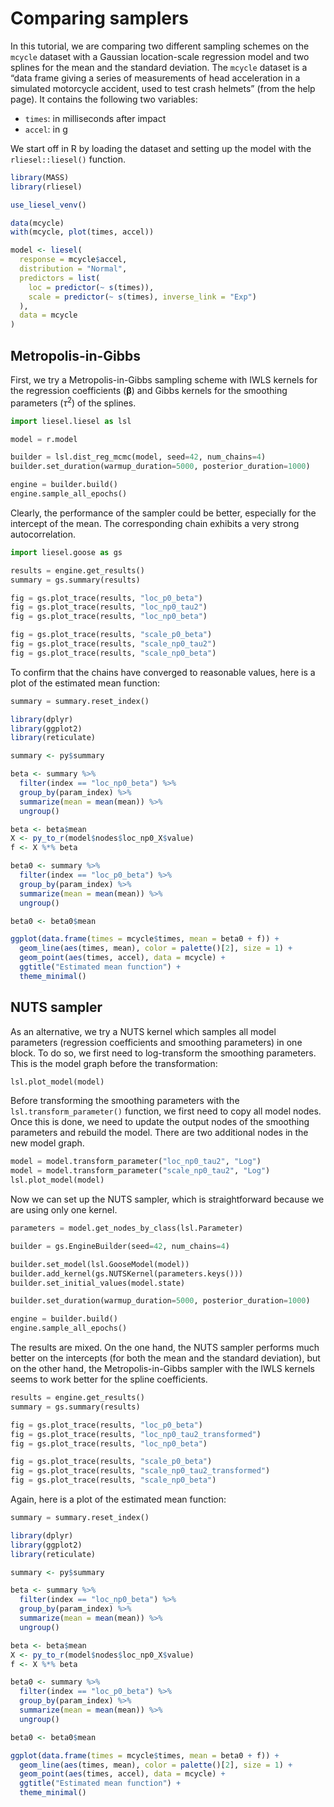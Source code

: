 # Comparing samplers

In this tutorial, we are comparing two different sampling schemes on the `mcycle` dataset with a Gaussian location-scale regression model and two splines for the mean and the standard deviation. The `mcycle` dataset is a "data frame giving a series of measurements of head acceleration in a simulated motorcycle accident, used to test crash helmets" (from the help page). It contains the following two variables:

- `times`: in milliseconds after impact
- `accel`: in g

We start off in R by loading the dataset and setting up the model with the `rliesel::liesel()` function.

```r
library(MASS)
library(rliesel)

use_liesel_venv()

data(mcycle)
with(mcycle, plot(times, accel))

model <- liesel(
  response = mcycle$accel,
  distribution = "Normal",
  predictors = list(
    loc = predictor(~ s(times)),
    scale = predictor(~ s(times), inverse_link = "Exp")
  ),
  data = mcycle
)
```

## Metropolis-in-Gibbs

First, we try a Metropolis-in-Gibbs sampling scheme with IWLS kernels for the regression coefficients ($\boldsymbol{\beta}$) and Gibbs kernels for the smoothing parameters ($\tau^2$) of the splines.

```python
import liesel.liesel as lsl

model = r.model

builder = lsl.dist_reg_mcmc(model, seed=42, num_chains=4)
builder.set_duration(warmup_duration=5000, posterior_duration=1000)

engine = builder.build()
engine.sample_all_epochs()
```

Clearly, the performance of the sampler could be better, especially for the intercept of the mean. The corresponding chain exhibits a very strong autocorrelation.

```python
import liesel.goose as gs

results = engine.get_results()
summary = gs.summary(results)

fig = gs.plot_trace(results, "loc_p0_beta")
fig = gs.plot_trace(results, "loc_np0_tau2")
fig = gs.plot_trace(results, "loc_np0_beta")

fig = gs.plot_trace(results, "scale_p0_beta")
fig = gs.plot_trace(results, "scale_np0_tau2")
fig = gs.plot_trace(results, "scale_np0_beta")
```

To confirm that the chains have converged to reasonable values, here is a plot of the estimated mean function:

```python
summary = summary.reset_index()
```

```r
library(dplyr)
library(ggplot2)
library(reticulate)

summary <- py$summary

beta <- summary %>%
  filter(index == "loc_np0_beta") %>%
  group_by(param_index) %>%
  summarize(mean = mean(mean)) %>%
  ungroup()

beta <- beta$mean
X <- py_to_r(model$nodes$loc_np0_X$value)
f <- X %*% beta

beta0 <- summary %>%
  filter(index == "loc_p0_beta") %>%
  group_by(param_index) %>%
  summarize(mean = mean(mean)) %>%
  ungroup()

beta0 <- beta0$mean

ggplot(data.frame(times = mcycle$times, mean = beta0 + f)) +
  geom_line(aes(times, mean), color = palette()[2], size = 1) +
  geom_point(aes(times, accel), data = mcycle) +
  ggtitle("Estimated mean function") +
  theme_minimal()
```

## NUTS sampler

As an alternative, we try a NUTS kernel which samples all model parameters (regression coefficients and smoothing parameters) in one block. To do so, we first need to log-transform the smoothing parameters. This is the model graph before the transformation:

```python
lsl.plot_model(model)
```

Before transforming the smoothing parameters with the `lsl.transform_parameter()` function, we first need to copy all model nodes. Once this is done, we need to update the output nodes of the smoothing parameters and rebuild the model. There are two additional nodes in the new model graph.

```python
model = model.transform_parameter("loc_np0_tau2", "Log")
model = model.transform_parameter("scale_np0_tau2", "Log")
lsl.plot_model(model)
```

Now we can set up the NUTS sampler, which is straightforward because we are using only one kernel.

```python
parameters = model.get_nodes_by_class(lsl.Parameter)

builder = gs.EngineBuilder(seed=42, num_chains=4)

builder.set_model(lsl.GooseModel(model))
builder.add_kernel(gs.NUTSKernel(parameters.keys()))
builder.set_initial_values(model.state)

builder.set_duration(warmup_duration=5000, posterior_duration=1000)

engine = builder.build()
engine.sample_all_epochs()
```

The results are mixed. On the one hand, the NUTS sampler performs much better on the intercepts (for both the mean and the standard deviation), but on the other hand, the Metropolis-in-Gibbs sampler with the IWLS kernels seems to work better for the spline coefficients.

```python
results = engine.get_results()
summary = gs.summary(results)

fig = gs.plot_trace(results, "loc_p0_beta")
fig = gs.plot_trace(results, "loc_np0_tau2_transformed")
fig = gs.plot_trace(results, "loc_np0_beta")

fig = gs.plot_trace(results, "scale_p0_beta")
fig = gs.plot_trace(results, "scale_np0_tau2_transformed")
fig = gs.plot_trace(results, "scale_np0_beta")
```

Again, here is a plot of the estimated mean function:

```python
summary = summary.reset_index()
```

```r
library(dplyr)
library(ggplot2)
library(reticulate)

summary <- py$summary

beta <- summary %>%
  filter(index == "loc_np0_beta") %>%
  group_by(param_index) %>%
  summarize(mean = mean(mean)) %>%
  ungroup()

beta <- beta$mean
X <- py_to_r(model$nodes$loc_np0_X$value)
f <- X %*% beta

beta0 <- summary %>%
  filter(index == "loc_p0_beta") %>%
  group_by(param_index) %>%
  summarize(mean = mean(mean)) %>%
  ungroup()

beta0 <- beta0$mean

ggplot(data.frame(times = mcycle$times, mean = beta0 + f)) +
  geom_line(aes(times, mean), color = palette()[2], size = 1) +
  geom_point(aes(times, accel), data = mcycle) +
  ggtitle("Estimated mean function") +
  theme_minimal()
```
